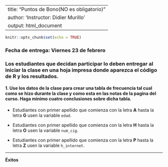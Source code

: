 
---
title: "Puntos de Bono(NO es obligatorio)"
author: 'Instructor: Didier Murillo'
output: html_document
---

```r
knitr::opts_chunk$set(echo = TRUE)
```

### Fecha de entrega: Viernes 23 de febrero

###  Los estudiantes que decidan participar lo deben entregar al iniciar la clase en una hoja impresa donde aparezca el código de R y los resultados. 

#### 1. Use los datos de la clase para crear una tabla de frecuencia tal cual como se hizo durante la clase y como esta en las notas de la pagina del curso. Haga mínimo cuatro conclusiones sobre dicha tabla. 

*   Estudiantes con primer apellido que comienza con la letra **A**  hasta la letra **G** usen la variable `edad`.

*   Estudiantes con primer apellido que comienza con la letra **H** hasta la letra **O** usen la variable `num_cig`.

*   Estudiantes con primer apellido que comienza con la letra **P** hasta la letra **Z** usen la variable `h_internet`.

-----------
**Éxitos**



